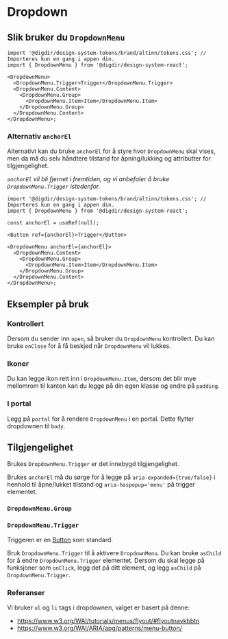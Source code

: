 


<Meta of={DropdownMenuStories} />

# Dropdown

<Primary />
<Controls />

## Slik bruker du `DropdownMenu`

```tsx
import '@digdir/design-system-tokens/brand/altinn/tokens.css'; // Importeres kun en gang i appen din.
import { DropdownMenu } from '@digdir/design-system-react';

<DropdownMenu>
  <DropdownMenu.Trigger>Trigger</DropdownMenu.Trigger>
  <DropdownMenu.Content>
    <DropdownMenu.Group>
      <DropdownMenu.Item>Item</DropdownMenu.Item>
    </DropdownMenu.Group>
  </DropdownMenu.Content>
</DropdownMenu>;
```

### Alternativ `anchorEl`

Alternativt kan du bruke `anchorEl` for å styre hvor `DropdownMenu` skal vises, men da må du selv håndtere tilstand for åpning/lukking og attributter for tilgjengelighet.

_`anchorEl` vil bli fjernet i fremtiden, og vi anbefaler å bruke `DropdownMenu.Trigger` istedenfor._

```tsx
import '@digdir/design-system-tokens/brand/altinn/tokens.css'; // Importeres kun en gang i appen din.
import { DropdownMenu } from '@digdir/design-system-react';

const anchorEl = useRef(null);

<Button ref={anchorEl}>Trigger</Button>

<DropdownMenu anchorEl={anchorEl}>
  <DropdownMenu.Content>
    <DropdownMenu.Group>
      <DropdownMenu.Item>Item</DropdownMenu.Item>
    </DropdownMenu.Group>
  </DropdownMenu.Content>
</DropdownMenu>;
```

## Eksempler på bruk

### Kontrollert

Dersom du sender inn `open`, så bruker du `DropdownMenu` kontrollert. Du kan bruke `onClose` for å få beskjed når `DropdownMenu` vil lukkes.

<Canvas of={DropdownMenuStories.Controlled} />

### Ikoner

Du kan legge ikon rett inn i `DropdownMenu.Item`, dersom det blir mye mellomrom til kanten kan du legge på din egen klasse og endre på `padding`.

<Canvas of={DropdownMenuStories.Icons} />

### I portal

Legg på `portal` for å rendere `DropdownMenu` i en portal. Dette flytter dropdownen til `body`.

<Canvas of={DropdownMenuStories.InPortal} />

## Tilgjengelighet

Brukes `DropdownMenu.Trigger` er det innebygd tilgjengelighet.

Brukes `anchorEl` må du sørge for å legge på `aria-expanded={true/false}` i henhold til åpne/lukket tilstand og `aria-haspopup='menu'` på trigger elementet.

<Canvas of={DropdownMenuStories.WithAnchorEl} />

### `DropdownMenu.Group`

<ArgsTable of={DropdownMenu.Group} />

### `DropdownMenu.Trigger`

Triggeren er en [Button](/docs/felles-button--docs) som standard.

Bruk `DropdownMenu.Trigger` til å aktivere `DropdownMenu`. Du kan bruke `asChild` for å endre `DropdownMenu.Trigger` elementet.
Dersom du skal legge på funksjoner som `onClick`, legg det på ditt element, og legg `asChild` på `DropdownMenu.Trigger`.

### Referanser

Vi bruker `ul` og `li` tags i dropdownen, valget er basert på denne:

- https://www.w3.org/WAI/tutorials/menus/flyout/#flyoutnavkbbtn
- https://www.w3.org/WAI/ARIA/apg/patterns/menu-button/
